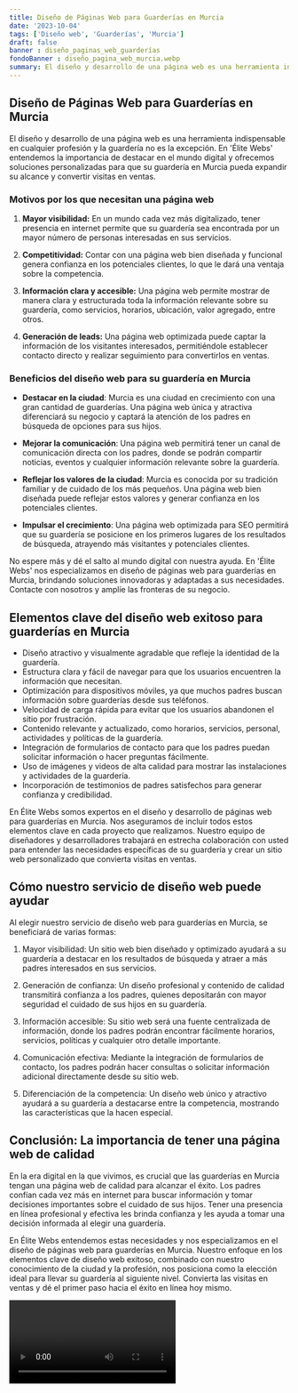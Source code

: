 ```yaml
---
title: Diseño de Páginas Web para Guarderías en Murcia
date: '2023-10-04'
tags: ['Diseño web', 'Guarderías', 'Murcia']
draft: false
banner : diseño_paginas_web_guarderías
fondoBanner : diseño_pagina_web_murcia.webp
summary: El diseño y desarrollo de una página web es una herramienta indispensable en cualquier profesión y la guardería no es la excepción. En 'Élite Webs' entendemos la importancia de destacar en el mundo digital y ofrecemos soluciones personalizadas para que su guardería en Murcia pueda expandir su alcance y convertir visitas en ventas.
---
```


## Diseño de Páginas Web para Guarderías en Murcia

El diseño y desarrollo de una página web es una herramienta indispensable en cualquier profesión y la guardería no es la excepción. En 'Élite Webs' entendemos la importancia de destacar en el mundo digital y ofrecemos soluciones personalizadas para que su guardería en Murcia pueda expandir su alcance y convertir visitas en ventas.

### Motivos por los que necesitan una página web

1. **Mayor visibilidad:** En un mundo cada vez más digitalizado, tener presencia en internet permite que su guardería sea encontrada por un mayor número de personas interesadas en sus servicios.

2. **Competitividad:** Contar con una página web bien diseñada y funcional genera confianza en los potenciales clientes, lo que le dará una ventaja sobre la competencia.

3. **Información clara y accesible:** Una página web permite mostrar de manera clara y estructurada toda la información relevante sobre su guardería, como servicios, horarios, ubicación, valor agregado, entre otros.

4. **Generación de leads:** Una página web optimizada puede captar la información de los visitantes interesados, permitiéndole establecer contacto directo y realizar seguimiento para convertirlos en ventas.

### Beneficios del diseño web para su guardería en Murcia

- **Destacar en la ciudad**: Murcia es una ciudad en crecimiento con una gran cantidad de guarderías. Una página web única y atractiva diferenciará su negocio y captará la atención de los padres en búsqueda de opciones para sus hijos.

- **Mejorar la comunicación**: Una página web permitirá tener un canal de comunicación directa con los padres, donde se podrán compartir noticias, eventos y cualquier información relevante sobre la guardería.

- **Reflejar los valores de la ciudad**: Murcia es conocida por su tradición familiar y de cuidado de los más pequeños. Una página web bien diseñada puede reflejar estos valores y generar confianza en los potenciales clientes.

- **Impulsar el crecimiento**: Una página web optimizada para SEO permitirá que su guardería se posicione en los primeros lugares de los resultados de búsqueda, atrayendo más visitantes y potenciales clientes.

No espere más y dé el salto al mundo digital con nuestra ayuda. En 'Élite Webs' nos especializamos en diseño de páginas web para guarderías en Murcia, brindando soluciones innovadoras y adaptadas a sus necesidades. Contacte con nosotros y amplíe las fronteras de su negocio.

<GifSeo />

<Cta />

## Elementos clave del diseño web exitoso para guarderías en Murcia

- Diseño atractivo y visualmente agradable que refleje la identidad de la guardería.
- Estructura clara y fácil de navegar para que los usuarios encuentren la información que necesitan.
- Optimización para dispositivos móviles, ya que muchos padres buscan información sobre guarderías desde sus teléfonos.
- Velocidad de carga rápida para evitar que los usuarios abandonen el sitio por frustración.
- Contenido relevante y actualizado, como horarios, servicios, personal, actividades y políticas de la guardería.
- Integración de formularios de contacto para que los padres puedan solicitar información o hacer preguntas fácilmente.
- Uso de imágenes y videos de alta calidad para mostrar las instalaciones y actividades de la guardería.
- Incorporación de testimonios de padres satisfechos para generar confianza y credibilidad.

En Élite Webs somos expertos en el diseño y desarrollo de páginas web para guarderías en Murcia. Nos aseguramos de incluir todos estos elementos clave en cada proyecto que realizamos. Nuestro equipo de diseñadores y desarrolladores trabajará en estrecha colaboración con usted para entender las necesidades específicas de su guardería y crear un sitio web personalizado que convierta visitas en ventas.

## Cómo nuestro servicio de diseño web puede ayudar

Al elegir nuestro servicio de diseño web para guarderías en Murcia, se beneficiará de varias formas:

1. Mayor visibilidad: Un sitio web bien diseñado y optimizado ayudará a su guardería a destacar en los resultados de búsqueda y atraer a más padres interesados en sus servicios.

2. Generación de confianza: Un diseño profesional y contenido de calidad transmitirá confianza a los padres, quienes depositarán con mayor seguridad el cuidado de sus hijos en su guardería.

3. Información accesible: Su sitio web será una fuente centralizada de información, donde los padres podrán encontrar fácilmente horarios, servicios, políticas y cualquier otro detalle importante.

4. Comunicación efectiva: Mediante la integración de formularios de contacto, los padres podrán hacer consultas o solicitar información adicional directamente desde su sitio web.

5. Diferenciación de la competencia: Un diseño web único y atractivo ayudará a su guardería a destacarse entre la competencia, mostrando las características que la hacen especial.

## Conclusión: La importancia de tener una página web de calidad

En la era digital en la que vivimos, es crucial que las guarderías en Murcia tengan una página web de calidad para alcanzar el éxito. Los padres confían cada vez más en internet para buscar información y tomar decisiones importantes sobre el cuidado de sus hijos. Tener una presencia en línea profesional y efectiva les brinda confianza y les ayuda a tomar una decisión informada al elegir una guardería.

En Élite Webs entendemos estas necesidades y nos especializamos en el diseño de páginas web para guarderías en Murcia. Nuestro enfoque en los elementos clave de diseño web exitoso, combinado con nuestro conocimiento de la ciudad y la profesión, nos posiciona como la elección ideal para llevar su guardería al siguiente nivel. Convierta las visitas en ventas y dé el primer paso hacia el éxito en línea hoy mismo.

<Video />

<CtaBot job='Guarderías' city='Murcia'/>

<Gmaps query='Murcia+españa+maps' />
